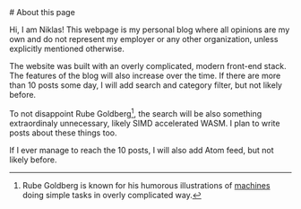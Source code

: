       

<div style={{ display: 'flex', justifyContent: 'center', width: '100%' }}>
    # About this page
</div>



Hi, I am Niklas! This webpage is my personal blog where all opinions are my own and do not represent my employer or any other organization, unless explicitly mentioned otherwise.

The website was built with an overly complicated, modern
front-end stack. 
The features of the blog will also increase over the time. If there are more than 10 posts some day, I will add search and category filter, but not likely before.

To not disappoint Rube Goldberg[^1], the search will be also something extraordinaly unnecessary, likely SIMD accelerated WASM.
I plan to write posts about these things too.

If I ever manage to reach the 10 posts, I will also add Atom feed, but not likely before.


[^1]: Rube Goldberg is known for his humorous illustrations of [machines](https://en.wikipedia.org/wiki/Rube_Goldberg_machine) doing simple tasks in overly complicated way. 


